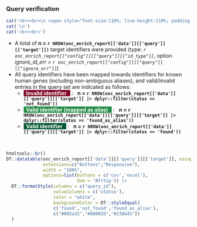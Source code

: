 ### Query verification


```r

cat('<br><br>\n <span style="font-size:110%; line-height:110%; padding:3px; background-color:#800026; color:white">&nbsp;<b> - IMPORTANT NOTICE:</b> Due to invalid entries in the query set, analysis is halted.&nbsp;&nbsp;<br>&nbsp;&nbsp; - Set <i>\'Ignore errenous identifiers (ignore_id_err)\'</i> = TRUE in order to ignore invalid entries and complete the analysis &nbsp;&nbsp; with <i>oncoEnrichR</i>.&nbsp;&nbsp; </span>',sep='\n')
cat('\n')
cat('<br><br>')

```
   

* A total of __n = `r NROW(onc_enrich_report[['data']][['query']][['target']])`__ target identifiers were provided (type: _`r onc_enrich_report[["config"]][["query"]][["id_type"]]`_, option _ignore_id_err_ = `r onc_enrich_report[["config"]][["query"]][["ignore_err"]]`)
* All query identifiers have been mapped towards identifiers for known human genes (including non-ambiguous aliases), and valid/invalid entries in the query set are indicated as follows:
   * <span style="background-color:#800026; line-height:110%; padding:2x; color:white"><b>&nbsp; Invalid identifier &nbsp; </b></span> &nbsp;:&nbsp;&nbsp; __n = `r NROW(onc_enrich_report[['data']][['query']][['target']] |> dplyr::filter(status == 'not_found'))`__
   * <span style="background-color:#238b45; line-height:110%; padding:2x; color:white"><b>&nbsp; Valid identifier (mapped as alias) &nbsp; </b></span> &nbsp;:&nbsp;&nbsp; __n = `r NROW(onc_enrich_report[['data']][['query']][['target']] |> dplyr::filter(status == 'found_as_alias'))`__
   * <span style="background-color:#005a32; line-height:110%; padding:2x; color:white"><b>&nbsp; Valid identifier &nbsp; </b></span> &nbsp;:&nbsp;&nbsp; __n = `r NROW(onc_enrich_report[['data']][['query']][['target']] |> dplyr::filter(status == 'found'))`__

<br>


```r

htmltools::br()
DT::datatable(onc_enrich_report[['data']][['query']][['target']], escape = F, 
              extensions=c("Buttons","Responsive"), 
              width = "100%",
              options=list(buttons = c('csv','excel'), 
                           dom = 'Bfrtip')) |>
  DT::formatStyle(columns = c("query_id"),
                  valueColumns = c('status'),
                  color = "white", 
                  backgroundColor = DT::styleEqual(
                  c('found','not_found','found_as_alias'), 
                  c("#005a32","#800026","#238b45"))
  )


```

<br><br>
